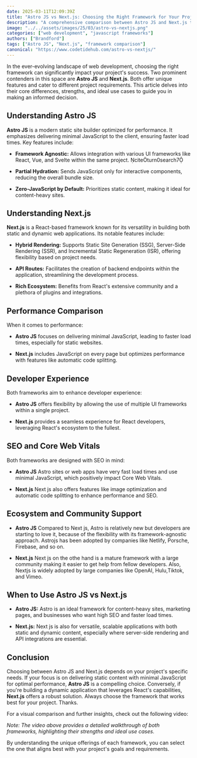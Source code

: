 ```yaml
---
date: 2025-03-11T12:09:39Z
title: "Astro JS vs Next.js: Choosing the Right Framework for Your Project"
description: "A comprehensive comparison between Astro JS and Next.js to help you determine the best framework for your web development needs."
image: "../../assets/images/25/03/astro-vs-nextjs.png"
categories: ["web development", "javascript frameworks"]
authors: ["Brandford"]
tags: ["Astro JS", "Next.js", "framework comparison"]
canonical: "https://www.codetidehub.com/astro-vs-nextjs/"
---
```



In the ever-evolving landscape of web development, choosing the right framework can significantly impact your project's success. Two prominent contenders in this space are **Astro JS** and **Next.js**. Both offer unique features and cater to different project requirements. This article delves into their core differences, strengths, and ideal use cases to guide you in making an informed decision.

## Understanding Astro JS

**Astro JS** is a modern static site builder optimized for performance. It emphasizes delivering minimal JavaScript to the client, ensuring faster load times. Key features include:

- **Framework Agnostic:** Allows integration with various UI frameworks like React, Vue, and Svelte within the same project. citeturn0search7

- **Partial Hydration:** Sends JavaScript only for interactive components, reducing the overall bundle size.

- **Zero-JavaScript by Default:** Prioritizes static content, making it ideal for content-heavy sites.

## Understanding Next.js

**Next.js** is a React-based framework known for its versatility in building both static and dynamic web applications. Its notable features include:

- **Hybrid Rendering:** Supports Static Site Generation (SSG), Server-Side Rendering (SSR), and Incremental Static Regeneration (ISR), offering flexibility based on project needs.

- **API Routes:** Facilitates the creation of backend endpoints within the application, streamlining the development process.

- **Rich Ecosystem:** Benefits from React's extensive community and a plethora of plugins and integrations.

## Performance Comparison

When it comes to performance:

- **Astro JS** focuses on delivering minimal JavaScript, leading to faster load times, especially for static websites.

- **Next.js** includes JavaScript on every page but optimizes performance with features like automatic code splitting.

## Developer Experience

Both frameworks aim to enhance developer experience:

- **Astro JS** offers flexibility by allowing the use of multiple UI frameworks within a single project.

- **Next.js** provides a seamless experience for React developers, leveraging React's ecosystem to the fullest.

## SEO and Core Web Vitals

Both frameworks are designed with SEO in mind:

- **Astro JS** Astro sites or web apps have very fast load times and use minimal JavaScript, which positively impact Core Web Vitals.

- **Next.js** Next js also offers features like image optimization and automatic code splitting to enhance performance and SEO.

## Ecosystem and Community Support

- **Astro JS** Compared to Next js, Astro is relatively new but developers are starting to love it, because of the flexibility with its framework-agnostic approach. Astrojs has been adopted by companies like Netlify, Porsche, Firebase, and so on.

- **Next.js** Next js on the othe hand is a mature framework with a large community making it easier to get help from fellow developers. Also, Nextjs is widely adopted by large companies like OpenAI, Hulu,Tiktok, and Vimeo.

## When to Use Astro JS vs Next.js

- **Astro JS:** Astro is an ideal framework for content-heavy sites, marketing pages, and businesses who want high SEO and faster load times.

- **Next.js:** Next js is also for versatile, scalable applications with both static and dynamic content, especially where server-side rendering and API integrations are essential.

## Conclusion

Choosing between Astro JS and Next.js depends on your project's specific needs. If your focus is on delivering static content with minimal JavaScript for optimal performance, **Astro JS** is a compelling choice. Conversely, if you're building a dynamic application that leverages React's capabilities, **Next.js** offers a robust solution. Always choose the framework that works best for your project.
Thanks.

For a visual comparison and further insights, check out the following video:

<YouTubeEmbed
  url="https://www.youtube.com/embed/example_video_id"
  label="Astro JS vs Next.js: In-Depth Comparison"
/>

_Note: The video above provides a detailed walkthrough of both frameworks, highlighting their strengths and ideal use cases._

By understanding the unique offerings of each framework, you can select the one that aligns best with your project's goals and requirements.
